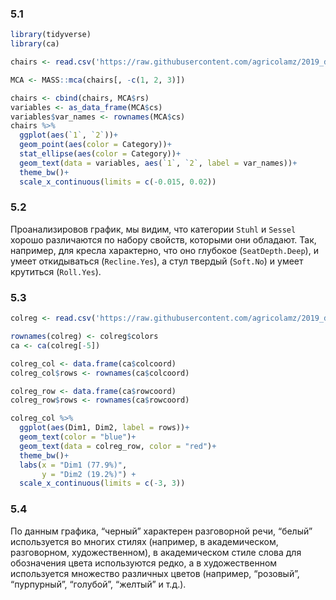 ### 5.1

```r
library(tidyverse)
library(ca)

chairs <- read.csv('https://raw.githubusercontent.com/agricolamz/2019_data_analysis_for_linguists/master/data/students/astafyevai/hw5_CA_MCA/hw5_chairs.csv')

MCA <- MASS::mca(chairs[, -c(1, 2, 3)])

chairs <- cbind(chairs, MCA$rs)
variables <- as_data_frame(MCA$cs)
variables$var_names <- rownames(MCA$cs)
chairs %>% 
  ggplot(aes(`1`, `2`))+
  geom_point(aes(color = Category))+
  stat_ellipse(aes(color = Category))+
  geom_text(data = variables, aes(`1`, `2`, label = var_names))+
  theme_bw()+
  scale_x_continuous(limits = c(-0.015, 0.02))
```

### 5.2

Проанализировов график, мы видим, что категории `Stuhl` и `Sessel` хорошо различаются по набору свойств, которыми они обладают. Так, например, для кресла характерно, что оно глубокое (`SeatDepth.Deep`), и умеет откидываться (`Recline.Yes`), а стул твердый (`Soft.No`) и умеет крутиться (`Roll.Yes`).  


### 5.3

```r
colreg <- read.csv('https://raw.githubusercontent.com/agricolamz/2019_data_analysis_for_linguists/master/data/students/astafyevai/hw5_CA_MCA/hw5_colreg.csv')

rownames(colreg) <- colreg$colors
ca <- ca(colreg[-5])

colreg_col <- data.frame(ca$colcoord)
colreg_col$rows <- rownames(ca$colcoord)

colreg_row <- data.frame(ca$rowcoord)
colreg_row$rows <- rownames(ca$rowcoord)

colreg_col %>% 
  ggplot(aes(Dim1, Dim2, label = rows))+
  geom_text(color = "blue")+
  geom_text(data = colreg_row, color = "red")+
  theme_bw()+
  labs(x = "Dim1 (77.9%)",
       y = "Dim2 (19.2%)") + 
  scale_x_continuous(limits = c(-3, 3))
```

### 5.4

По данным графика, "черный" характерен разговорной речи, "белый" используется во многих стилях (например, в академическом, разговорном, художественном), в академическом стиле слова для обозначения цвета используются редко, а в художественном используется множество различных цветов (например, "розовый", "пурпурный", "голубой", "желтый" и т.д.).
